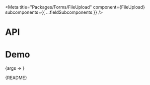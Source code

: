 
<Meta
  title="Packages/Forms/FileUpload"
  component={FileUpload}
  subcomponents={{ ...fieldSubcomponents }}
/>

# API

<ArgsTable />

# Demo

<Canvas>
  <Story
    name="FileUpload"
    args={{
      children: 'Drag files here or click to upload',
      ...commonArgs
    }}
    argTypes={{
      ...commonArgTypes
    }}
    parameters={{
      design: {
        allowFullscreen: true,
        type: 'figma',
        url: 'https://www.figma.com/file/6g87L4FdKZTA3knt3Rsfdx/Garden?node-id=103%3A20268'
      }
    }}
  >
    {args => <FileUploadStory {...args} />}
  </Story>
</Canvas>

<Markdown>{README}</Markdown>
